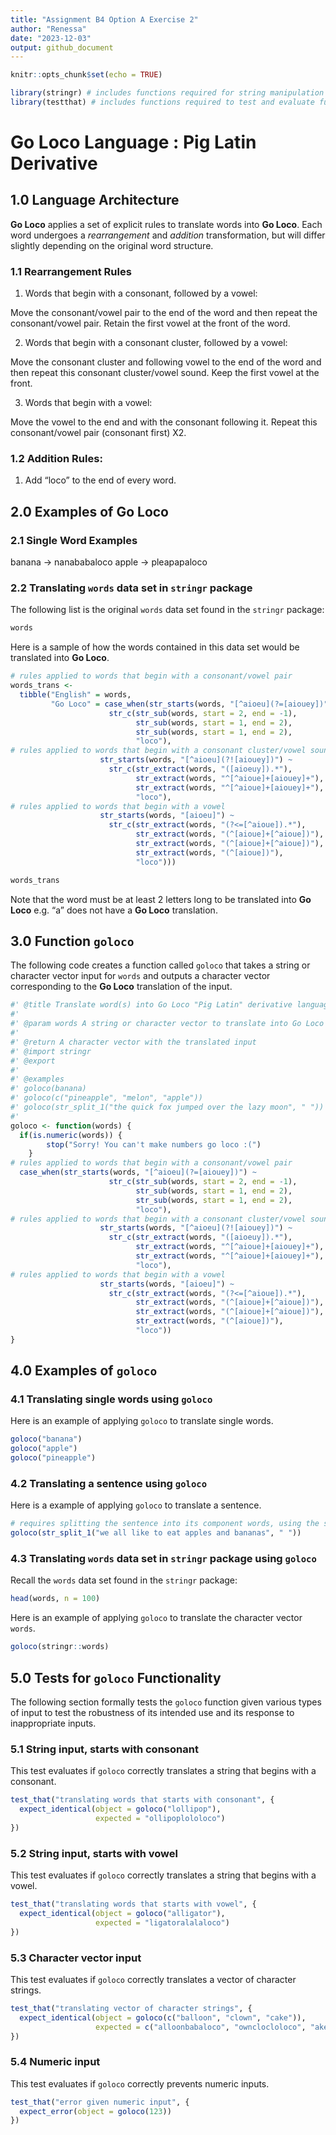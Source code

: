 ```yaml
---
title: "Assignment B4 Option A Exercise 2"
author: "Renessa"
date: "2023-12-03"
output: github_document
---
```


```r
knitr::opts_chunk$set(echo = TRUE)
```

```r
library(stringr) # includes functions required for string manipulation
library(testthat) # includes functions required to test and evaluate function behaviors
```

# Go Loco Language : Pig Latin Derivative  

## 1.0 Language Architecture  
**Go Loco** applies a set of explicit rules to translate words into **Go Loco**. Each word undergoes a _rearrangement_ and _addition_ transformation, but will differ slightly depending on the original word structure. 

### 1.1 Rearrangement Rules    
1. Words that begin with a consonant, followed by a vowel: 

 Move the consonant/vowel pair to the end of the word and then repeat the consonant/vowel pair.
 Retain the first vowel at the front of the word.  
 
2. Words that begin with a consonant cluster, followed by a vowel: 

 Move the consonant cluster and following vowel to the end of the word and then repeat this consonant cluster/vowel sound. 
 Keep the first vowel at the front.
 
3. Words that begin with a vowel:

  Move the vowel to the end and with the consonant following it. 
  Repeat this consonant/vowel pair (consonant first) X2.

### 1.2 Addition Rules:
1. Add "loco" to the end of every word.


## 2.0 Examples of Go Loco 

### 2.1 Single Word Examples  
banana -> nanababaloco
apple -> pleapapaloco

### 2.2 Translating `words` data set in `stringr` package  
The following list is the original `words` data set found in the `stringr` package:

```r
words
```

Here is a sample of how the words contained in this data set would be translated into **Go Loco**.

```r
# rules applied to words that begin with a consonant/vowel pair
words_trans <-
  tibble("English" = words,
         "Go Loco" = case_when(str_starts(words, "[^aioeu](?=[aiouey])") ~  
                      str_c(str_sub(words, start = 2, end = -1), 
                            str_sub(words, start = 1, end = 2), 
                            str_sub(words, start = 1, end = 2), 
                            "loco"),
# rules applied to words that begin with a consonant cluster/vowel sound
                    str_starts(words, "[^aioeu](?![aiouey])") ~ 
                      str_c(str_extract(words, "([aioeuy]).*"), 
                            str_extract(words, "^[^aioue]+[aiouey]+"),
                            str_extract(words, "^[^aioue]+[aiouey]+"),
                            "loco"),
# rules applied to words that begin with a vowel
                    str_starts(words, "[aioeu]") ~
                      str_c(str_extract(words, "(?<=[^aioue]).*"), 
                            str_extract(words, "(^[aioue]+[^aioue])"),
                            str_extract(words, "(^[aioue]+[^aioue])"),
                            str_extract(words, "(^[aioue])"),
                            "loco")))

words_trans
```

Note that the word must be at least 2 letters long to be translated into **Go Loco** e.g. "a" does not have a **Go Loco** translation.

## 3.0 Function `goloco`  

The following code creates a function called `goloco` that takes a string or character vector input for `words` and outputs a character vector corresponding to the **Go Loco** translation of the input. 

```r
#' @title Translate word(s) into Go Loco "Pig Latin" derivative language
#'
#' @param words A string or character vector to translate into Go Loco
#'
#' @return A character vector with the translated input
#' @import stringr
#' @export
#'
#' @examples
#' goloco(banana)
#' goloco(c("pineapple", "melon", "apple"))
#' goloco(str_split_1("the quick fox jumped over the lazy moon", " "))
#' 
goloco <- function(words) {
  if(is.numeric(words)) {
        stop("Sorry! You can't make numbers go loco :(")
    }
# rules applied to words that begin with a consonant/vowel pair
  case_when(str_starts(words, "[^aioeu](?=[aiouey])") ~  
                      str_c(str_sub(words, start = 2, end = -1), 
                            str_sub(words, start = 1, end = 2), 
                            str_sub(words, start = 1, end = 2), 
                            "loco"),
# rules applied to words that begin with a consonant cluster/vowel sound
                    str_starts(words, "[^aioeu](?![aiouey])") ~ 
                      str_c(str_extract(words, "([aioeuy]).*"), 
                            str_extract(words, "^[^aioue]+[aiouey]+"),
                            str_extract(words, "^[^aioue]+[aiouey]+"),
                            "loco"),
# rules applied to words that begin with a vowel
                    str_starts(words, "[aioeu]") ~
                      str_c(str_extract(words, "(?<=[^aioue]).*"), 
                            str_extract(words, "(^[aioue]+[^aioue])"),
                            str_extract(words, "(^[aioue]+[^aioue])"),
                            str_extract(words, "(^[aioue])"),
                            "loco"))
}
```

## 4.0 Examples of `goloco`

### 4.1 Translating single words using `goloco`

Here is an example of applying `goloco` to translate single words. 

```r
goloco("banana")
goloco("apple")
goloco("pineapple")
```

### 4.2 Translating a sentence using `goloco`

Here is a example of applying `goloco` to translate a sentence.

```r
# requires splitting the sentence into its component words, using the separator " " 
goloco(str_split_1("we all like to eat apples and bananas", " "))
```

### 4.3 Translating `words` data set in `stringr` package using `goloco`  

Recall the `words` data set found in the `stringr` package:

```r
head(words, n = 100)
```

Here is an example of applying `goloco` to translate the character vector `words`.

```r
goloco(stringr::words)
```

## 5.0 Tests for `goloco` Functionality  

The following section formally tests the `goloco` function given various types of input to test the robustness of its intended use and its response to inappropriate inputs. 

### 5.1 String input, starts with consonant 
This test evaluates if `goloco` correctly translates a string that begins with a consonant. 

```r
test_that("translating words that starts with consonant", {
  expect_identical(object = goloco("lollipop"),
                   expected = "ollipoplololoco")
})
```

### 5.2 String input, starts with vowel 
This test evaluates if `goloco` correctly translates a string that begins with a vowel. 

```r
test_that("translating words that starts with vowel", {
  expect_identical(object = goloco("alligator"),
                   expected = "ligatoralalaloco")
})
```

### 5.3 Character vector input 
This test evaluates if `goloco` correctly translates a vector of character strings.

```r
test_that("translating vector of character strings", {
  expect_identical(object = goloco(c("balloon", "clown", "cake")),
                   expected = c("alloonbabaloco", "ownclocloloco", "akecacaloco"))
})
```

### 5.4 Numeric input
This test evaluates if `goloco` correctly prevents numeric inputs. 

```r
test_that("error given numeric input", {
  expect_error(object = goloco(123))
})
```


